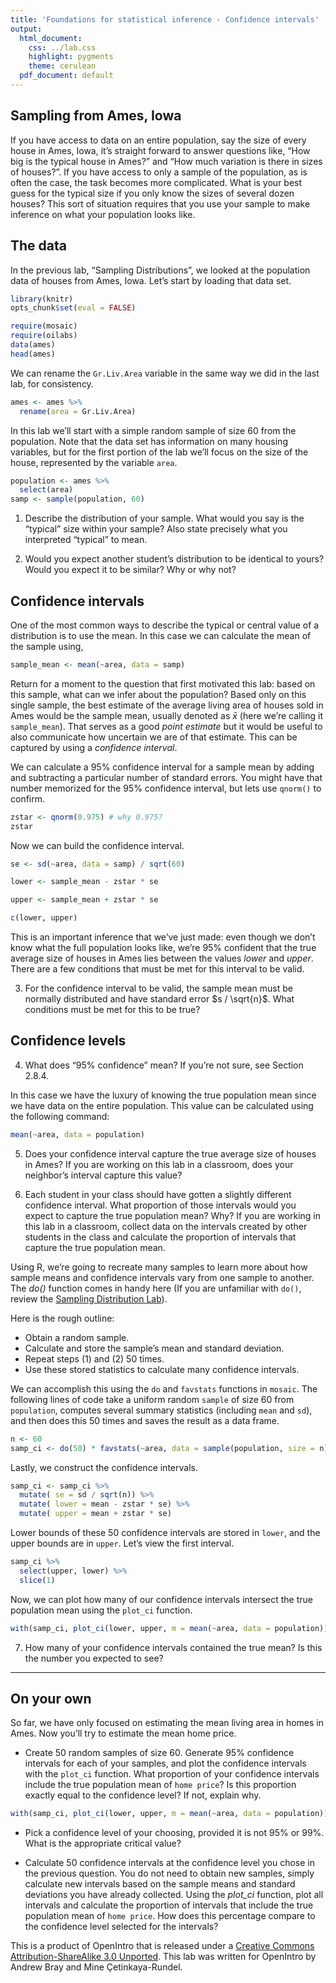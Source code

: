 ```yaml
---
title: 'Foundations for statistical inference - Confidence intervals'
output:
  html_document:
    css: ../lab.css
    highlight: pygments
    theme: cerulean
  pdf_document: default
---
```


## Sampling from Ames, Iowa

If you have access to data on an entire population, say the size of every 
house in Ames, Iowa, it's straight forward to answer questions like, "How big 
is the typical house in Ames?" and "How much variation is there in sizes of 
houses?". If you have access to only a sample of the population, as is often 
the case, the task becomes more complicated. What is your best guess for the 
typical size if you only know the sizes of several dozen houses? This sort of 
situation requires that you use your sample to make inference on what your 
population looks like.

## The data

In the previous lab, "Sampling Distributions", we looked at the population data
of houses from Ames, Iowa. Let's start by loading that data set.

```r
library(knitr)
opts_chunk$set(eval = FALSE)
```

```r
require(mosaic)
require(oilabs)
data(ames)
head(ames)
```

We can rename the `Gr.Liv.Area` variable in the same way we did in the last lab, for consistency.

```r
ames <- ames %>%
  rename(area = Gr.Liv.Area)
```

In this lab we'll start with a simple random sample of size 60 from the 
population. Note that 
the data set has information on many housing variables, but for the first 
portion of the lab we'll focus on the size of the house, represented by the 
variable `area`.

```r
population <- ames %>% 
  select(area) 
samp <- sample(population, 60)
```

1.  Describe the distribution of your sample. What would you say is the 
"typical" size within your sample? Also state precisely what you interpreted 
"typical" to mean.

2.  Would you expect another student's distribution to be identical to yours? 
Would you expect it to be similar? Why or why not?

## Confidence intervals

One of the most common ways to describe the typical or central value of a 
distribution is to use the mean. In this case we can calculate the mean of the 
sample using,

```r
sample_mean <- mean(~area, data = samp)
```

Return for a moment to the question that first motivated this lab: based on 
this sample, what can we infer about the population? Based only on this single 
sample, the best estimate of the average living area of houses sold in Ames 
would be the sample mean, usually denoted as $\bar{x}$ (here we're calling it 
`sample_mean`). That serves as a good *point estimate* but it would be useful 
to also communicate how uncertain we are of that estimate. This can be 
captured by using a *confidence interval*.

We can calculate a 95% confidence interval for a sample mean by adding and 
subtracting a particular number of standard errors. You might have that number memorized 
for the 95% confidence interval, but lets use `qnorm()` to confirm.

```r
zstar <- qnorm(0.975) # why 0.975?
zstar
```

Now we can build the confidence interval. 

```r
se <- sd(~area, data = samp) / sqrt(60)

lower <- sample_mean - zstar * se

upper <- sample_mean + zstar * se

c(lower, upper)
```

This is an important inference that we've just made: even though we don't know 
what the full population looks like, we're 95% confident that the true 
average size of houses in Ames lies between the values *lower* and *upper*. 
There are a few conditions that must be met for this interval to be valid.

3.  For the confidence interval to be valid, the sample mean must be normally 
distributed and have standard error $s / \sqrt{n}$. What conditions must be 
met for this to be true?

## Confidence levels

4.  What does "95% confidence" mean? If you're not sure, see Section 2.8.4.

In this case we have the luxury of knowing the true population mean since we 
have data on the entire population. This value can be calculated using the 
following command:

```r
mean(~area, data = population)
```

5.  Does your confidence interval capture the true average size of houses in 
Ames? If you are working on this lab in a classroom, does your neighbor's 
interval capture this value? 

6.  Each student in your class should have gotten a slightly different 
confidence interval. What proportion of those intervals would you expect to 
capture the true population mean? Why? If you are working in this lab in a 
classroom, collect data on the intervals created by other students in the 
class and calculate the proportion of intervals that capture the true 
population mean.

Using R, we're going to recreate many samples to learn more about how sample 
means and confidence intervals vary from one sample to another. The *do()* function comes 
in handy here (If you are unfamiliar with `do()`, review the [Sampling Distribution Lab](http://htmlpreview.github.io/?https://github.com/beanumber/oiLabs-mosaic/blob/master/sampling_distributions/sampling_distributions.html)).

Here is the rough outline:

-   Obtain a random sample.
-   Calculate and store the sample's mean and standard deviation.
-   Repeat steps (1) and (2) 50 times.
-   Use these stored statistics to calculate many confidence intervals.

We can accomplish this using the `do` and `favstats` functions in `mosaic`. The following lines of code take a uniform random `sample` of size 60 from `population`, computes several summary statistics (including `mean` and `sd`), and then does this 50 times and saves the result as a data frame. 

```r
n <- 60
samp_ci <- do(50) * favstats(~area, data = sample(population, size = n))
```

Lastly, we construct the confidence intervals.

```r
samp_ci <- samp_ci %>%
  mutate( se = sd / sqrt(n)) %>%
  mutate( lower = mean - zstar * se) %>%
  mutate( upper = mean + zstar * se)
```

Lower bounds of these 50 confidence intervals are stored in `lower`, and the 
upper bounds are in `upper`. Let's view the first interval.

```r
samp_ci %>% 
  select(upper, lower) %>% 
  slice(1)
```

Now, we can plot how many of our confidence intervals intersect the true population mean using the `plot_ci` function.

```r
with(samp_ci, plot_ci(lower, upper, m = mean(~area, data = population)))
```

7. How many of your confidence intervals contained the true mean? Is this the number you expected to see?

* * *

## On your own

So far, we have only focused on estimating the mean living area in homes in Ames.  Now you'll try to estimate the mean home price. 

- Create 50 random samples of size 60. Generate 95% confidence intervals for each of your samples, and plot the confidence intervals with the `plot_ci` function.  What proportion of your confidence intervals include the true population mean of `home price`? Is this proportion exactly equal to the confidence level? If not, explain why.

```r
with(samp_ci, plot_ci(lower, upper, m = mean(~area, data = population)))
```

- Pick a confidence level of your choosing, provided it is not 95% or 99%. What is the appropriate critical value?

- Calculate 50 confidence intervals at the confidence level you chose in the previous question. You do not need to obtain new samples, simply calculate new intervals based on the sample means and standard deviations you have already collected. Using the *plot_ci* function, plot all intervals and calculate the proportion of intervals that include the true population mean of `home price`. How does this percentage compare to the confidence level selected for the intervals?


<div id="license">
This is a product of OpenIntro that is released under a [Creative Commons 
Attribution-ShareAlike 3.0 Unported](http://creativecommons.org/licenses/by-sa/3.0).
This lab was written for OpenIntro by Andrew Bray and Mine &Ccedil;etinkaya-Rundel.
</div>
